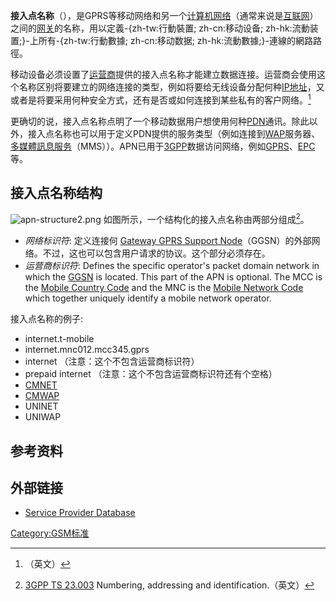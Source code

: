 {{NoteTA|G1=IT}}
{{redirect2|APN|APN 的其他意思|APN (消歧義)}}
{{各地中文名
 | 名詞 = 接入点名称<!-- 相關名詞，填一個即可，將隨條目語言變種進行字詞轉換 -->
 | 大陸 = 接入点名称、访问点名称
 | 臺灣 = 存取點名稱<!-- 若不填寫香港一項，則標籤顯示為港臺 -->
 | 香港 = <!-- 若不填寫澳門一項，則標籤顯示為港澳 -->
 | 澳門 =
 |新加坡= <!-- 若不填寫大馬一項，則標籤顯示為新馬 -->
 | 大馬 =
}}
'''接入点名称'''（{{lang-en|APN, Access Point Name}}），是GPRS等移动网络和另一个[[计算机网络|计算机网络]]（通常来说是[[互联网|互联网]]）之间的[[网关|网关]]的名称，用以定義-{zh-tw:行動裝置; zh-cn:移动设备; zh-hk:流動装置;}-上所有-{zh-tw:行動數據; zh-cn:移动数据; zh-hk:流動數據;}-連線的網路路徑。

移动设备必须设置了[[電信公司|运营商]]提供的接入点名称才能建立数据连接。运营商会使用这个名称区别将要建立的网络连接的类型，例如将要给无线设备分配何种[[IP地址|IP地址]]，又或者是将要采用何种安全方式，还有是否或如何连接到某些私有的客户网络。<ref>{{cite web |url=http://ftp1.digi.com/support/documentation/appguide_connectcellular_ipconsiderations.pdf |title=GSM cellular networks buse an APN (Access Point Name) to determine how a mobile station, in this case a Digi Connect WAN or RG |format=PDF |date= |accessdate=2011-04-05 |archive-date=2018-12-23 |archive-url=https://web.archive.org/web/20181223004125/http://ftp1.digi.com/support/documentation/appguide_connectcellular_ipconsiderations.pdf |dead-url=no }}（英文）</ref>

更确切的说，接入点名称点明了一个移动数据用户想使用何种[[PDN|PDN]]通讯。除此以外，接入点名称也可以用于定义PDN提供的服务类型（例如连接到[[WAP|WAP]]服务器、[[多媒體訊息服务|多媒體訊息服务]]（MMS））。APN已用于[[3GPP|3GPP]]数据访问网络，例如[[GPRS|GPRS]]、[[核心分组网演进|EPC]]等。

== 接入点名称结构 ==
[[File:apn-structure2.png|thumb]]
如图所示，一个结构化的接入点名称由两部分组成<ref>[http://www.3gpp.org/ftp/Specs/html-info/23003.htm 3GPP TS 23.003] {{Wayback|url=http://www.3gpp.org/ftp/Specs/html-info/23003.htm |date=20081206234910 }} Numbering, addressing and identification.（英文）</ref>。
* ''网络标识符'': 定义连接何 [[GPRS_Core_Network#GPRS_support_nodes_(GSN)|Gateway GPRS Support Node]]（GGSN）的外部网络。不过，这也可以包含用户请求的协议。这个部分必须存在。
* ''运营商标识符'': Defines the specific operator's packet domain network in which the [[GPRS_Core_Network#GPRS_support_nodes(GSN)|GGSN]] is located. This part of the APN is optional. The MCC is the [[List_of_mobile_country_codes|Mobile Country Code]] and the MNC is the [[Mobile_Network_Code|Mobile Network Code]] which together uniquely identify a mobile network operator.

接入点名称的例子:
* internet.t-mobile
* internet.mnc012.mcc345.gprs
* internet （注意：这个不包含运营商标识符）
* prepaid internet （注意：这个不包含运营商标识符还有个空格）
* [[CMNET|CMNET]]
* [[CMWAP|CMWAP]]
* UNINET
* UNIWAP

==参考资料==
{{Reflist}}

== 外部链接 ==
* [http://live.gnome.org/NetworkManager/MobileBroadband/ServiceProviders Service Provider Database] {{Wayback|url=http://live.gnome.org/NetworkManager/MobileBroadband/ServiceProviders |date=20130308175645 }}

<!--[[Category:Mobile_telecommunications_standards|Category:Mobile telecommunications standards]]
[[Category:3rd_Generation_Partnership_Project_standards|Category:3rd Generation Partnership Project standards]]-->
[[Category:GSM标准|Category:GSM标准]]